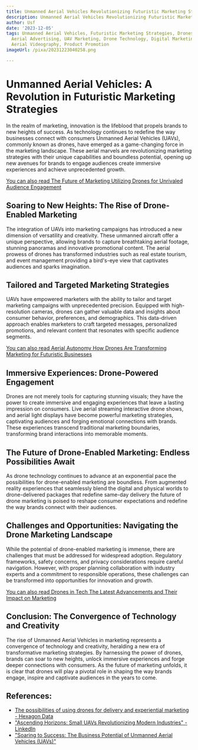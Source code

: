 ```yaml
---
title: Unmanned Aerial Vehicles Revolutionizing Futuristic Marketing Strategies
description: Unmanned Aerial Vehicles Revolutionizing Futuristic Marketing Strategies
author: Usf
date: '2023-12-05'
tags: Unmanned Aerial Vehicles, Futuristic Marketing Strategies, Drones in Marketing,
  Aerial Advertising, UAV Marketing, Drone Technology, Digital Marketing, Aerial Photography,
  Aerial Videography, Product Promotion
imageUrl: /pixa/20231223040258.png

---
```

# Unmanned Aerial Vehicles: A Revolution in Futuristic Marketing Strategies

In the realm of marketing, innovation is the lifeblood  that propels brands to new heights of success. As technology continues to redefine the way businesses connect with consumers  Unmanned Aerial Vehicles (UAVs), commonly known as  drones, have emerged as a  game-changing force in the marketing landscape. These  aerial marvels are revolutionizing marketing strategies  with their unique capabilities and boundless potential, opening up new avenues for brands to engage audiences  create immersive  experiences and achieve unprecedented growth.

[You can also read The  Future of Marketing Utilizing Drones for Unrivaled Audience Engagement](The%20Future%20of%20Marketing%20Utilizing%20Drones%20for%20Unrivaled%20Audience%20Engagement)


## Soaring to New Heights: The Rise of Drone-Enabled Marketing

The integration of UAVs into marketing campaigns has introduced a new dimension of versatility and creativity. These unmanned aircraft offer a unique perspective, allowing brands to capture breathtaking aerial footage, stunning panoramas and innovative promotional content. The aerial prowess of drones has transformed industries such  as real estate tourism, and event management providing a bird's-eye view that captivates audiences and sparks imagination.

## Tailored and Targeted Marketing Strategies

UAVs have  empowered marketers with  the ability to tailor and target marketing campaigns  with unprecedented precision. Equipped with high-resolution cameras, drones can gather valuable data  and insights about consumer  behavior, preferences, and demographics. This data-driven  approach enables marketers to craft targeted messages, personalized promotions, and  relevant content that resonates with specific audience segments.

[You can also read Aerial Autonomy How Drones Are Transforming  Marketing for Futuristic Businesses](Aerial%20Autonomy%20How%20Drones%20Are%20Transforming%20Marketing%20for%20Futuristic%20Businesses)


## Immersive Experiences: Drone-Powered Engagement

Drones are  not  merely tools for capturing stunning visuals; they have  the power to create immersive and engaging experiences that leave a lasting impression on consumers. Live aerial streaming interactive  drone shows, and aerial light displays have become powerful marketing  strategies, captivating audiences and  forging emotional  connections with brands. These experiences transcend traditional marketing boundaries, transforming brand  interactions into memorable moments.

## The Future of Drone-Enabled Marketing:  Endless  Possibilities Await

As drone technology continues to advance at an exponential pace the possibilities for drone-enabled marketing are boundless. From  augmented  reality experiences that  seamlessly blend the digital and physical  worlds to drone-delivered packages that  redefine same-day delivery the future of drone marketing is poised to reshape consumer expectations and redefine the way brands connect with their audiences.

## Challenges and Opportunities: Navigating the Drone  Marketing Landscape

While the potential of drone-enabled marketing is immense, there are challenges that must be addressed for widespread adoption. Regulatory frameworks, safety concerns, and privacy considerations require careful navigation. However, with proper planning collaboration with industry experts and a commitment to responsible operations, these  challenges can  be transformed into opportunities for innovation and  growth.

[You can also  read  Drones in Tech The Latest Advancements and Their Impact on Marketing](Drones%20in%20Tech%20The%20Latest%20Advancements%20and%20Their%20Impact%20on%20Marketing)


##  Conclusion: The  Convergence of Technology and Creativity

The  rise of Unmanned Aerial Vehicles  in marketing represents a convergence of technology and creativity, heralding a new era of transformative marketing strategies. By  harnessing the power of  drones, brands can soar to new heights, unlock immersive experiences and  forge deeper connections with consumers. As the future  of  marketing unfolds, it is clear that drones  will play a pivotal role in  shaping the way brands engage, inspire and  captivate audiences in the years to come.

## References:
- [The possibilities of using drones for delivery and experiential marketing - Hexagon Data](https://www.hexagondata.com/en/marketing-automation/drones-for-experiential-marketing/)
- ["Ascending Horizons: Small UAVs Revolutionizing Modern Industries" - LinkedIn](https://www.linkedin.com/pulse/ascending-horizons-small-uavs-revolutionizing-0mxgf)
- ["Soaring to Success: The Business Potential of Unmanned Aerial Vehicles (UAVs)"](https://www.linkedin.com/pulse/soaring-success-business-potential?trk=article-ssr-frontend-pulse_more-articles_related-content-card)
